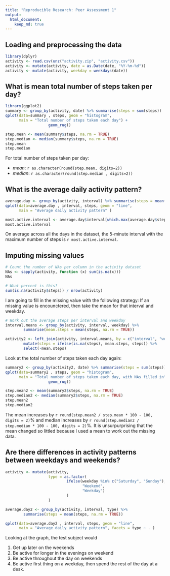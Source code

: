 ```yaml
---
title: "Reproducible Research: Peer Assessment 1"
output: 
  html_document:
    keep_md: true
---
```


## Loading and preprocessing the data
```r
library(dplyr)
activity <- read.csv(unz("activity.zip", "activity.csv"))
activity <- mutate(activity, date = as.Date(date, "%Y-%m-%d"))
activity <- mutate(activity, weekday = weekdays(date))
```

## What is mean total number of steps taken per day?
```r
library(ggplot2)
summary <- group_by(activity, date) %>% summarise(steps = sum(steps))
qplot(data=summary , steps, geom = "histogram", 
      main = "Total number of steps taken each day") +
                   geom_rug() 
```

```r
step.mean <- mean(summary$steps, na.rm = TRUE)
step.median <- median(summary$steps, na.rm = TRUE)
step.mean
step.median
```
For total number of steps taken per day:

 * *mean*: `r as.character(round(step.mean, digits=2))` 
 * *median*: `r as.character(round(step.median , digits=2))` 

## What is the average daily activity pattern?
```r
average.day <- group_by(activity, interval) %>% summarise(steps = mean(steps, na.rm = TRUE))
qplot(data=average.day , interval, steps, geom = "line", 
      main = "Average daily activity pattern" ) 

most.active.interval <- average.day$interval[which.max(average.day$steps)]
most.active.interval
```

 On average across all the days in the dataset, the 5-minute interval
 with the maximum number of steps is `r most.active.interval`.


## Imputing missing values
```r
# Count the number of NAs per column in the activity dataset
NAs <- sapply(activity, function (x) sum(is.na(x)))
NAs

# What percent is this?
sum(is.na(activity$steps)) / nrow(activity)
```

I am going to fill in the missing value with the following strategy: If an missing value is encounctered,
then take the mean for that interval and weekday.

```r
# Work out the average steps per interval and weekday
interval.means <- group_by(activity, interval, weekday) %>% 
        summarise(mean.steps = mean(steps, na.rm = TRUE))

activity2 <- left_join(activity, interval.means, by = c("interval", "weekday")) %>% 
        mutate(steps = ifelse(is.na(steps), mean.steps, steps)) %>% 
        select(-mean.steps)
```

Look at the total number of steps taken each day again:

```r
summary2 <- group_by(activity2, date) %>% summarise(steps = sum(steps))
qplot(data=summary2 , steps, geom = "histogram", 
      main = "Total number of steps taken each day, with NAs filled in") +
                   geom_rug() 

step.mean2 <- mean(summary2$steps, na.rm = TRUE)
step.median2 <- median(summary2$steps, na.rm = TRUE)
step.mean2
step.median2

```

The mean increases by `r round(step.mean2 / step.mean * 100 - 100, digits = 2)`% and median increases by `r round(step.median2 / step.median * 100 - 100, digits = 2)`%. It is unsurpurprising that the mean changed so littled because I used a mean to work out the missing data.

## Are there differences in activity patterns between weekdays and weekends?

```r
activity <- mutate(activity, 
                   type = as.factor(
                           ifelse(weekday %in% c("Saturday", "Sunday"), 
                                  "Weekend", 
                                  "Weekday")
                           )
                   )

average.day2 <- group_by(activity, interval, type) %>% 
        summarise(steps = mean(steps, na.rm = TRUE))

qplot(data=average.day2 , interval, steps, geom = "line", 
      main = "Average daily activity pattern", facets = type ~ . ) 

```

Looking at the graph, the test subject would

1. Get up later on the weekends
2. Be active for longer in the evenings on weekend
3. Be active throughout the day on weekends
4. Be active first thing on a weekday, then spend the rest of the day at a desk.